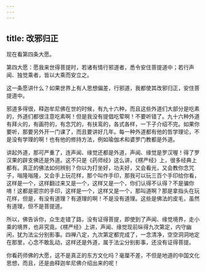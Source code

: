 ```yaml
---
---
---
```

title: 改邪归正
---




现在看第四条大愿。


第四大愿：愿我来世得菩提时，若诸有情行邪道者，悉令安住菩提道中；若行声闻、独觉乘者，皆以大乘而安立之。


这一条愿讲什么？如果世界上有人思想偏差，行邪道，我都使其改邪归正，安住菩提道中。

邪道多得很，释迦牟尼佛在世的时候，有九十六种，而且这些外道们大部分是吃素的，外道们都很注意吃素啊！但是我没有提倡吃荤啊！不要听错了。九十六种外道有拜火的，有画符的，有念咒的，有扶鸾的，各式各样，一下子介绍不完。如果你要听，那要另外开一门课了，而且要讲好几年。每一种外道都有他的哲学理论，不是没有学理的啊！也有他的修持方法，例如瑜伽术和婆罗门教都是外道。

讲起外道，那可严重了，连声闻、缘觉还都是外道，声闻、缘觉是罗汉喔！得了罗汉果的辟支佛还是外道。这不只是《药师经》这么讲，《楞严经》上，很多经典上都有。真正的佛法如何辨别？你以为打坐好，功夫好，又会看光，又会教你念咒子，嗡隆嗡隆，又会手上玩花样，那个叫作手印，那我可以玩三百个手印给你看，这样是一个，这样翻过来又是一个，这样又是一个，你们认得不认得？不是骗你唷！这都是密宗的手印，这样是一个，这样又是一个，那叫道啊？那是拿指头在玩花样，但是，有没有道理？有道理的啊！不是没有道理。这些是佛法的皮毛，虽然有道理，但不是菩提道。

所以，佛告诉你，众生走错了路，没有证得菩提，即使到了声闻、缘觉境界，走小乘的境界，也非究竟。《楞严经》上讲，声闻、缘觉现前纵得九次第定，内守幽闲，犹为法尘分别影事。四禅八定，九次第定都完成了，一念清净，空空洞洞地定在那里，心念不敢乱动，这样还是外道，属于法尘分别影事，还没有证得菩提。

你看药师佛的大愿，这不是真正的东方文化吗？毫厘不差，不但是地道的中国文化思想，而且，还是由释迦牟尼佛介绍出来的呢！
